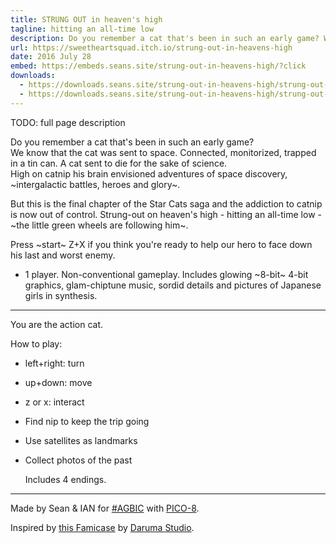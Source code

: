 ```yaml
---
title: STRUNG OUT in heaven's high
tagline: hitting an all-time low
description: Do you remember a cat that's been in such an early game? We know that the cat was sent to space. Connected, monitorized, trapped in a tin can. A cat sent to die for the sake of science. High on catnip his brain envisioned adventures of space discovery, <strike>intergalactic battles, heroes and glory</strike>. But this is the final chapter of the Star Cats saga and the addiction to catnip is now out of control. Strung-out on heaven's high - hitting an all-time low - <strike>the little green wheels are following him</strike>.
url: https://sweetheartsquad.itch.io/strung-out-in-heavens-high
date: 2016 July 28
embed: https://embeds.seans.site/strung-out-in-heavens-high/?click
downloads:
  - https://downloads.seans.site/strung-out-in-heavens-high/strung-out-in-heavens-high-web.zip
  - https://downloads.seans.site/strung-out-in-heavens-high/strung-out-in-heavens-high-p8.zip
---
```


TODO: full page description



Do you remember a cat that's been in such an early game?  
We know that the cat was sent to space. Connected, monitorized, trapped in a tin can. A cat sent to die for the sake of science.  
High on catnip his brain envisioned adventures of space discovery, ~intergalactic battles, heroes and glory~.

But this is the final chapter of the Star Cats saga and the addiction to catnip is now out of control. Strung-out on heaven's high - hitting an all-time low - ~the little green wheels are following him~.

Press ~start~ Z+X if you think you're ready to help our hero to face down his last and worst enemy.

* 1 player. Non-conventional gameplay. Includes glowing ~8-bit~ 4-bit graphics, glam-chiptune music, sordid details and pictures of Japanese girls in synthesis.

---

You are the action cat.

How to play:

- left+right: turn
- up+down: move
- z or x: interact


- Find nip to keep the trip going
- Use satellites as landmarks
- Collect photos of the past

	Includes 4 endings.

---

Made by Sean & IAN for [#AGBIC](https://itch.io/jam/a-game-by-its-cover-2016) with [PICO-8](http://www.lexaloffle.com/pico-8.php).

Inspired by [this Famicase](http://famicase.com/16/softs/78.html) by [Daruma Studio](http://www.daruma.cat/).
